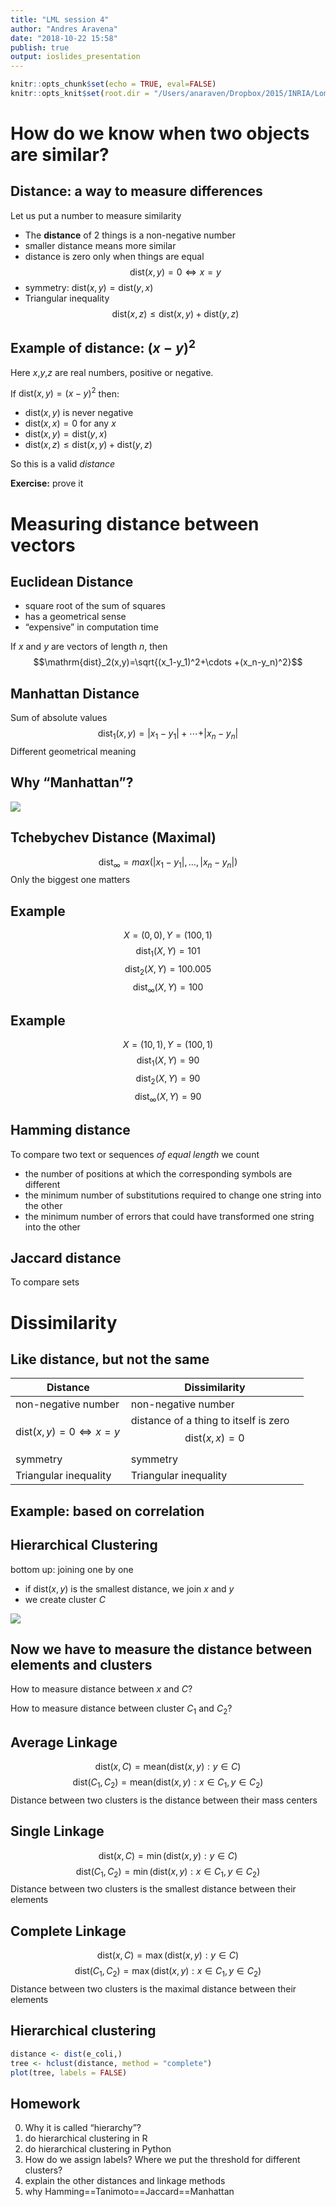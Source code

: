 ```yaml
---
title: "LML session 4"
author: "Andres Aravena"
date: "2018-10-22 15:58"
publish: true
output: ioslides_presentation
---
```


```r
knitr::opts_chunk$set(echo = TRUE, eval=FALSE)
knitr::opts_knit$set(root.dir = "/Users/anaraven/Dropbox/2015/INRIA/Lombarde/Example/m3d.mssm.edu/E_coli_v4_Build_6")
```

# How do we know when two objects are similar?
## Distance: a way to measure differences
Let us put a number to measure similarity

+ The **distance** of 2 things is a non-negative number
+ smaller distance means more similar
+ distance is zero only when things are equal
  $$\mathrm{dist}(x,y)=0\iff x=y$$
+ symmetry: $\mathrm{dist}(x,y)=\mathrm{dist}(y,x)$
+ Triangular inequality
$$\mathrm{dist}(x,z)\leq\mathrm{dist}(x,y)+\mathrm{dist}(y,z)$$

## Example of distance: $(x-y)^2$
Here $x$,$y$,$z$ are real numbers, positive or negative.

If $\mathrm{dist}(x,y)=(x-y)^2$ then:

+ $\mathrm{dist}(x,y)$ is never negative
+ $\mathrm{dist}(x,x)=0$ for any $x$
+ $\mathrm{dist}(x,y)=\mathrm{dist}(y,x)$
+ $\mathrm{dist}(x,z)\leq\mathrm{dist}(x,y)+\mathrm{dist}(y,z)$

So this is a valid *distance*

**Exercise:** prove it

# Measuring distance between vectors
## Euclidean Distance
+ square root of the sum of squares
+ has a geometrical sense
+ “expensive” in computation time

If $x$ and $y$ are vectors of length $n$, then
$$\mathrm{dist}_2(x,y)=\sqrt{(x_1-y_1)^2+\cdots +(x_n-y_n)^2}$$

## Manhattan Distance
Sum of absolute values
$$\mathrm{dist}_1(x,y)=\vert x_1-y_1\vert +\cdots +\vert x_n-y_n\vert$$
Different geometrical meaning

## Why "Manhattan"? {#manh .no-gap}
![](../../../images/cmb2/image4.png)

## Tchebychev Distance (Maximal)
$$\mathrm{dist}_∞ = max(\vert x_1-y_1\vert ,\ldots,\vert x_n-y_n\vert )$$
Only the biggest one matters

## Example
$$X = (0,0),   Y = (100,1)$$
$$\mathrm{dist}_1(X,Y) = 101$$
$$\mathrm{dist}_2(X,Y) = 100.005$$
$$\mathrm{dist}_\infty(X,Y) = 100$$

## Example
$$X = (10,1),   Y = (100,1)$$
$$\mathrm{dist}_1(X,Y) = 90$$
$$\mathrm{dist}_2(X,Y) = 90$$
$$\mathrm{dist}_\infty(X,Y) = 90$$

## Hamming distance
To compare two text or sequences _of equal length_ we count 

+ the number of positions at which the corresponding symbols are different
+ the minimum number of substitutions required to change one string into the other
+ the minimum number of errors that could have transformed one string into the other

## Jaccard distance
To compare sets

# Dissimilarity
## Like distance, but not the same

Distance | Dissimilarity
---------|--------------
non-negative number | non-negative number
$\mathrm{dist}(x,y)=0\iff x=y$ | distance of a thing to itself is zero $$\mathrm{dist}(x,x)=0$$
symmetry | symmetry
Triangular inequality | Triangular inequality

## Example: based on correlation

## Hierarchical Clustering {#hcl .columns-2}
bottom up: joining one by one

+ if $\mathrm{dist}(x, y)$ is the smallest distance, we join $x$ and $y$
+ we create cluster $C$

![](../../../images/cmb2/image5.png)

## Now we have to measure the distance between elements and clusters

How to measure distance between $x$ and $C$?

How to measure distance between cluster $C_1$ and $C_2$?


## Average Linkage
$$\mathrm{dist}(x, C)=\mathrm{mean} (\mathrm{dist}(x, y): y \in C)$$
$$\mathrm{dist}(C_1, C_2)=\mathrm{mean} (\mathrm{dist}(x, y): x \in C_1, y \in C_2)$$
Distance between two clusters is the distance between their mass centers

## Single Linkage
$$\mathrm{dist}(x, C)=\min(\mathrm{dist}(x, y): y \in C)$$
$$\mathrm{dist}(C_1, C_2)=\min(\mathrm{dist}(x, y): x \in C_1, y \in C_2)$$
Distance between two clusters is the smallest distance between their elements

## Complete Linkage
$$\mathrm{dist}(x, C)=\max(\mathrm{dist}(x, y): y \in C)$$
$$\mathrm{dist}(C_1, C_2)=\max(\mathrm{dist}(x, y): x \in C_1, y \in C_2)$$
Distance between two clusters is the maximal distance between their elements



## Hierarchical clustering {.no-gap}
```r
distance <- dist(e_coli,)
tree <- hclust(distance, method = "complete")
plot(tree, labels = FALSE)
```

## Homework
0. Why it is called "hierarchy"?
1. do hierarchical clustering in R
2. do hierarchical clustering in Python
3. How do we assign labels? Where we put the threshold for different clusters?
4. explain the other distances and linkage methods
5. why Hamming==Tanimoto==Jaccard==Manhattan
